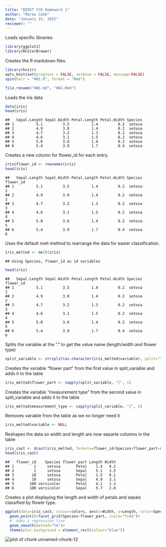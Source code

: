 ```yaml
---
title: "BIOST 578 Homework 1"
author: "Marea Cobb"
date: "January 15, 2015"
reviewer: ""
---
```

Loads specific libraries 


```r
library(ggplot2)
library(RColorBrewer)
```

Creates the R markdown files.


```r
library(knitr)
opts_knit$set(progress = FALSE, verbose = FALSE, message=FALSE)
spin(hair = "HW1.R", format = "Rmd")
```

```r
file.rename("HW1.md", "HW1.Rmd")
```

Loads the iris data


```r
data(iris)
head(iris)
```

```
##   Sepal.Length Sepal.Width Petal.Length Petal.Width Species
## 1          5.1         3.5          1.4         0.2  setosa
## 2          4.9         3.0          1.4         0.2  setosa
## 3          4.7         3.2          1.3         0.2  setosa
## 4          4.6         3.1          1.5         0.2  setosa
## 5          5.0         3.6          1.4         0.2  setosa
## 6          5.4         3.9          1.7         0.4  setosa
```

Creates a new column for flower_id for each entry.


```r
iris$flower_id <- rownames(iris)
head(iris)
```

```
##   Sepal.Length Sepal.Width Petal.Length Petal.Width Species flower_id
## 1          5.1         3.5          1.4         0.2  setosa         1
## 2          4.9         3.0          1.4         0.2  setosa         2
## 3          4.7         3.2          1.3         0.2  setosa         3
## 4          4.6         3.1          1.5         0.2  setosa         4
## 5          5.0         3.6          1.4         0.2  setosa         5
## 6          5.4         3.9          1.7         0.4  setosa         6
```

Uses the default melt method to rearrange the data for easier classification.


```r
iris_melted <- melt(iris)
```

```
## Using Species, flower_id as id variables
```

```r
head(iris)
```

```
##   Sepal.Length Sepal.Width Petal.Length Petal.Width Species flower_id
## 1          5.1         3.5          1.4         0.2  setosa         1
## 2          4.9         3.0          1.4         0.2  setosa         2
## 3          4.7         3.2          1.3         0.2  setosa         3
## 4          4.6         3.1          1.5         0.2  setosa         4
## 5          5.0         3.6          1.4         0.2  setosa         5
## 6          5.4         3.9          1.7         0.4  setosa         6
```

Splits the variable at the "." to get the value name (length/width and flower type)


```r
split_variable <- strsplit(as.character(iris_melted$variable), split="\\.")
```

Creates the variable "flower part" from the first value in split_variable and adds it to the table


```r
iris_melted$flower_part <- sapply(split_variable, "[", 1)
```

Creates the variable "measurement type" from the second value in split_variable and adds it to the table


```r
iris_melted$measurement_type <- sapply(split_variable, "[", 2)
```

Removes variable from the table as we no longer need it


```r
iris_melted$variable <- NULL
```

Reshapes the data so width and length are now separte columns in the table 


```r
iris_cast <- dcast(iris_melted, formula=flower_id+Species+flower_part~measurement_type)
head(iris_cast)
```

```
##   flower_id    Species flower_part Length Width
## 1         1     setosa       Petal    1.4   0.2
## 2         1     setosa       Sepal    5.1   3.5
## 3        10     setosa       Petal    1.5   0.1
## 4        10     setosa       Sepal    4.9   3.1
## 5       100 versicolor       Petal    4.1   1.3
## 6       100 versicolor       Sepal    5.7   2.8
```

Creates a plot displaying the length and width of petals and sepals classified by flower type.


```r
ggplot(data=iris_cast, colour=colors, aes(x=Width, y=Length, color=Species))+ # Add points and use free scales in the facet
  geom_point()+facet_grid(Species~flower_part, scale="free")+
  #' Adds a regression line
  geom_smooth(method="lm")+
  theme(plot.background = element_rect(colour="blue"))
```

<img src="figure/graphics-unnamed-chunk-12-1.pdf" title="plot of chunk unnamed-chunk-12" alt="plot of chunk unnamed-chunk-12" style="display: block; margin: auto;" />

